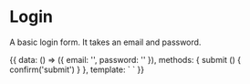 
<Meta title="Examples|Login" />

# Login

A basic login form. It takes an email and password.

<Preview>
  <Story name="Normal">
    {{
      data: () => ({
        email: '',
        password: ''
      }),
      methods: {
        submit () {
          confirm('submit')
        }
      },
      template: `
        <sys-form
          submit-color="secondary"
          submit-text="Login"
          :submit-function="submit"
        >
          <sys-form-email
            v-model="email"
            autocomplete="username"
            id="email"
            name="email"
            validation="required"
          />
          <sys-form-password
            v-model="password"
            autocomplete="current-password"
            id="password"
            name="password"
            validation="required"
          />
        </sys-form>
      `
    }}
  </Story>
</Preview>

